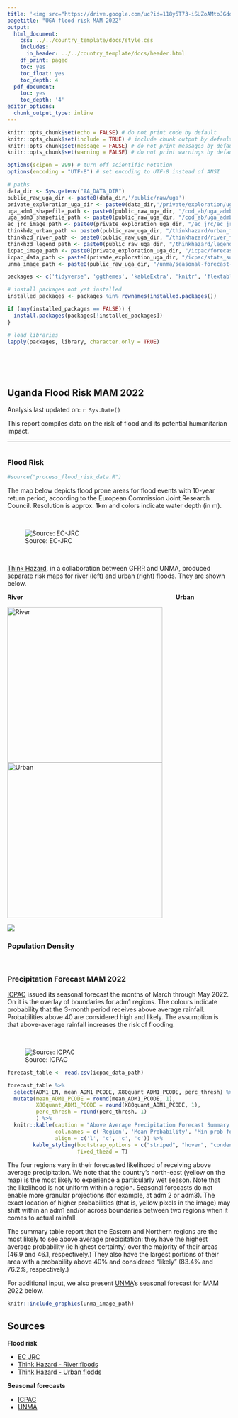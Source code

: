 ```yaml
---
title: '<img src="https://drive.google.com/uc?id=118y5T73-iSUZoAMtoJGddxq9QzD_GDKX" style="height:40px;float:left; margin:10px" /><img src="https://drive.google.com/uc?id=1fHQUzF3ZjaoHj9KQ33-94dK_X1hcmjzW" style="height:50px;float:left; margin:10px" />'
pagetitle: "UGA flood risk MAM 2022" 
output:
  html_document:
    css: ../../country_template/docs/style.css
    includes:
      in_header: ../../country_template/docs/header.html
    df_print: paged
    toc: yes
    toc_float: yes
    toc_depth: 4
  pdf_document:
    toc: yes
    toc_depth: '4'
editor_options:
  chunk_output_type: inline
---
```


```r
knitr::opts_chunk$set(echo = FALSE) # do not print code by default
knitr::opts_chunk$set(include = TRUE) # include chunk output by default
knitr::opts_chunk$set(message = FALSE) # do not print messages by default
knitr::opts_chunk$set(warning = FALSE) # do not print warnings by default

options(scipen = 999) # turn off scientific notation
options(encoding = "UTF-8") # set encoding to UTF-8 instead of ANSI

# paths
data_dir <- Sys.getenv("AA_DATA_DIR") 
public_raw_uga_dir <- paste0(data_dir,'/public/raw/uga')
private_exploration_uga_dir <- paste0(data_dir,'/private/exploration/uga')
uga_adm1_shapefile_path <- paste0(public_raw_uga_dir, "/cod_ab/uga_admbnda_ubos_20200824_shp/uga_admbnda_adm1_ubos_20200824.shp")
uga_adm3_shapefile_path <- paste0(public_raw_uga_dir, "/cod_ab/uga_admbnda_ubos_20200824_shp/uga_admbnda_adm3_ubos_20200824.shp")
ec_jrc_image_path <- paste0(private_exploration_uga_dir, "/ec_jrc/ec_jrc_uga_flood_risk_adm3_20220302.png")
thinkhdz_urban_path <- paste0(public_raw_uga_dir, "/thinkhazard/urban_flood.png")
thinkhzd_river_path <- paste0(public_raw_uga_dir, "/thinkhazard/river_flood.png")
thinkhzd_legend_path <- paste0(public_raw_uga_dir, "/thinkhazard/legend_horizontal.png")
icpac_image_path <- paste0(private_exploration_uga_dir, "/icpac/forecast_adm1_overlay_20220301.png")
icpac_data_path <- paste0(private_exploration_uga_dir, "/icpac/stats_summary_20220301.csv")
unma_image_path <- paste0(public_raw_uga_dir, "/unma/seasonal-forecast-mam2022.gif")
```

```r
packages <- c('tidyverse', 'ggthemes', 'kableExtra', 'knitr', 'flextable')

# install packages not yet installed
installed_packages <- packages %in% rownames(installed.packages())

if (any(installed_packages == FALSE)) {
  install.packages(packages[!installed_packages])
}

# load libraries 
lapply(packages, library, character.only = TRUE)

```


<br>
<br>
<br>

## Uganda Flood Risk MAM 2022
Analysis last updated on: `r Sys.Date()`

This report compiles data on the risk of flood and its potential humanitarian impact.

***

```r

```

### Flood Risk

```r
#source("process_flood_risk_data.R")

```
The map below depicts flood prone areas for flood events with 10-year return period, according to the European Commission Joint Research Council. Resolution is approx. 1km and colors indicate water depth (in m). 

&nbsp;

![Source: EC-JRC](`r ec_jrc_image_path`)

&nbsp;

[Think Hazard](https://thinkhazard.org/en/report/253-uganda/FL), in a collaboration between GFRR and UNMA, produced separate risk maps for river (left) and urban (right) floods. They are shown below.

**River** &emsp; &emsp; &emsp; &emsp; &emsp; &emsp; &emsp; &emsp; &emsp; &emsp;  &emsp; &emsp; &emsp; &emsp;  &emsp; &emsp; &emsp; &emsp; &emsp; **Urban**

![River](`r thinkhzd_river_path`){width=350px} ![Urban](`r thinkhdz_urban_path`){width=350px}

![](`r thinkhzd_legend_path`)

### Population Density

```r


```


```r

```

### Precipitation Forecast MAM 2022

[ICPAC](https://www.icpac.net/seasonal-forecast/) issued its seasonal forecast the months of March through May 2022. On it is the overlay of boundaries for adm1 regions. The colours indicate probability that the 3-month period receives above average rainfall. Probabilities above 40 are considered high and likely. The assumption is that above-average rainfall increases the risk of flooding.

&nbsp;

![Source: ICPAC](`r icpac_image_path`)

```r

forecast_table <- read.csv(icpac_data_path)

forecast_table %>%
  select(ADM1_EN, mean_ADM1_PCODE, X80quant_ADM1_PCODE, perc_thresh) %>%
  mutate(mean_ADM1_PCODE = round(mean_ADM1_PCODE, 1),
         X80quant_ADM1_PCODE = round(X80quant_ADM1_PCODE, 1),
         perc_thresh = round(perc_thresh, 1)
         ) %>%
  knitr::kable(caption = "Above Average Precipitation Forecast Summary per Adm1",
               col.names = c('Region', 'Mean Probability', 'Min prob for 80% of area', 'Perc of area with at least 40% prob'),
               align = c('l', 'c', 'c', 'c')) %>%
        kable_styling(bootstrap_options = c("striped", "hover", "condensed", "responsive"),
                      fixed_thead = T) 

```

The four regions vary in their forecasted likelihood of receiving above average precipitation. We note that the country's north-east (yellow on the map) is the most likely to experience a particularly wet season. Note that the likelihood is not uniform within a region. Seasonal forecasts do not enable more granular projections (for example, at adm 2 or adm3). The exact location of higher probabilities (that is, yellow pixels in the image) may shift within an adm1 and/or across boundaries between two regions when it comes to actual rainfall.

The summary table report that the Eastern and Northern regions are the most likely to see above average precipitation: they have the highest average probability (ie highest certainty) over the majority of their areas (46.9 and 46.1, respectively.) They also have the largest portions of their area with a probability above 40% and considered "likely" (83.4% and 76.2%, respectively.)

For additional input, we also present [UNMA](https://www.unma.go.ug/download/mam2022-seasonal-rainfall-outlook/?wpdmdl=1059)'s seasonal forecast for MAM 2022 below.

```r
knitr::include_graphics(unma_image_path)
```

## Sources

**Flood risk**

* [EC JRC](https://data.jrc.ec.europa.eu/dataset/jrc-floods-floodmapgl_rp10y-tif)
* [Think Hazard - River floods](https://thinkhazard.org/en/report/253-uganda/FL)
* [Think Hazard - Urban flodds](https://thinkhazard.org/en/report/253-uganda/UF)

**Seasonal forecasts**

* [ICPAC](https://www.icpac.net/seasonal-forecast/)
* [UNMA](https://www.unma.go.ug/download/mam2022-seasonal-rainfall-outlook/?wpdmdl=1059)
